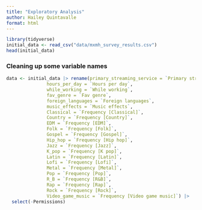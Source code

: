 ```yaml
---
title: "Exploratory Analysis"
author: Hailey Quintavalle
format: html
---
```



```r
library(tidyverse)
initial_data <- read_csv("data/mxmh_survey_results.csv")
head(initial_data)
```

### Cleaning up some variable names

```r
data <- initial_data |> rename(primary_streaming_service = `Primary streaming service`,
               hours_per_day = `Hours per day`,
               while_working = `While working`,
               fav_genre = `Fav genre`,
               foreign_languages = `Foreign languages`,
               music_effects = `Music effects`,
               Classical = `Frequency [Classical]`,
               Country = `Frequency [Country]`,
               EDM = `Frequency [EDM]`,
               Folk = `Frequency [Folk]`,
               Gospel = `Frequency [Gospel]`,
               Hip_hop = `Frequency [Hip hop]`,
               Jazz = `Frequency [Jazz]`,
               K_pop = `Frequency [K pop]`,
               Latin = `Frequency [Latin]`,
               Lofi = `Frequency [Lofi]`,
               Metal = `Frequency [Metal]`,
               Pop = `Frequency [Pop]`,
               R_B = `Frequency [R&B]`,
               Rap = `Frequency [Rap]`,
               Rock = `Frequency [Rock]`,
               Video_game_music = `Frequency [Video game music]`) |>
  select(-Permissions)
```





















